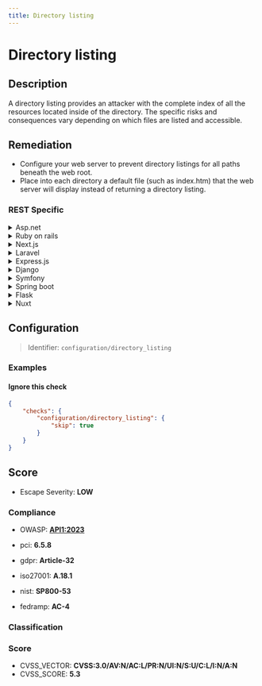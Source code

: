 ```yaml
---
title: Directory listing
---
```


# Directory listing

## Description

A directory listing provides an attacker with the complete index of all the resources located inside of the directory.
The specific risks and consequences vary depending on which files are listed and accessible.


## Remediation

- Configure your web server to prevent directory listings for all paths beneath the web root.
- Place into each directory a default file (such as index.htm) that the web server will display instead of returning a directory listing.



### REST Specific

<details>
    <summary>Asp.net</summary>

In ASP.NET, disable directory browsing by setting the system.webServer/directoryBrowse enabled attribute to false in your web.config file.

</details>

<details>
    <summary>Ruby on rails</summary>

In Ruby on Rails, ensure that the config.public_file_server.enabled option is set to false to prevent directory listing.

</details>

<details>
    <summary>Next.js</summary>

For Next.js, avoid placing sensitive files in the public directory and use server-side APIs to handle file serving.

</details>

<details>
    <summary>Laravel</summary>

In Laravel, you should ensure that the 'public' directory is the only web-accessible directory and that directory listing is disabled in your web server configuration.

</details>

<details>
    <summary>Express.js</summary>

For Express.js, use middleware to prevent directory listing and serve static files securely.

</details>

<details>
    <summary>Django</summary>

In Django, set the DEBUG to False in production and configure your web server to disable directory listing.

</details>

<details>
    <summary>Symfony</summary>

In Symfony, ensure that the web server configuration does not allow directory listing and that the 'public' directory is properly secured.

</details>

<details>
    <summary>Spring boot</summary>

For Spring Boot, configure application properties to disable directory listing and ensure static content is served securely.

</details>

<details>
    <summary>Flask</summary>

In Flask, do not serve static files directly from the application in production, and ensure your web server has directory listing disabled.

</details>

<details>
    <summary>Nuxt</summary>

For Nuxt.js, configure your server settings to disable directory listing and ensure that static files are served correctly.

</details>

## Configuration

> Identifier: `configuration/directory_listing`



### Examples



#### Ignore this check

```json
{
    "checks": {
        "configuration/directory_listing": {
            "skip": true
        }
    }
}
```




## Score

- Escape Severity: **<span className="low-severity">LOW</span>**

### Compliance

- OWASP: **[API1:2023](https://github.com/OWASP/API-Security/blob/master/editions/2023/en/0xa1-broken-object-level-authorization.md)**
- pci: **6.5.8**
- gdpr: **Article-32**


- iso27001: **A.18.1**
- nist: **SP800-53**
- fedramp: **AC-4**

### Classification






### Score

- CVSS_VECTOR: **CVSS:3.0/AV:N/AC:L/PR:N/UI:N/S:U/C:L/I:N/A:N**
- CVSS_SCORE: **5.3**


